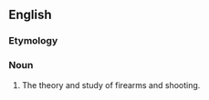 ==English==

===Etymology===
{{blend|trigger|trigonometry|lang=en}}

===Noun===
{{en-noun|-}}
# {{lb|en|humorous}} The theory and study of firearms and shooting.